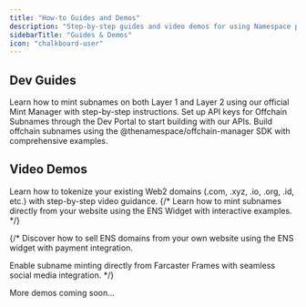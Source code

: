 ```yaml
---
title: "How-to Guides and Demos"
description: "Step-by-step guides and video demos for using Namespace products and services."
sidebarTitle: "Guides & Demos"
icon: "chalkboard-user"
---
```


## Dev Guides

<Columns cols={3}>
  <Card title="Mint L1 & L2 Subnames" icon="plus" href="../developer-guide/guide/mint-l1-l2-subnames">
    Learn how to mint subnames on both Layer 1 and Layer 2 using our official Mint Manager with step-by-step instructions.
  </Card>
  
  <Card title="Generate API Keys" icon="key" href="../user-guide/dev-portal/api-keys">
    Set up API keys for Offchain Subnames through the Dev Portal to start building with our APIs.
  </Card>
  
  <Card title="Create Offchain Subnames" icon="code" href="../developer-guide/guide/create-offchain-subnames">
    Build offchain subnames using the @thenamespace/offchain-manager SDK with comprehensive examples.
  </Card>
</Columns>

## Video Demos

<Columns cols={2}>
  <Card title="Tokenize Web2 Domains" icon="globe" href="https://www.loom.com/share/991b55eb55bc41c29210fa1e01b013ad" arrow="true">
    Learn how to tokenize your existing Web2 domains (.com, .xyz, .io, .org, .id, etc.) with step-by-step video guidance.
  </Card>
{/*   
  <Card title="ENS Widget Integration" icon="layout" arrow="true">
    Learn how to mint subnames directly from your website using the ENS Widget with interactive examples.
  </Card> */}
</Columns>

{/* <Columns cols={2}>
  <Card title="Sell ENS Domains" icon="shopping-cart" arrow="true">
    Discover how to sell ENS domains from your own website using the ENS widget with payment integration.
  </Card>
  
  <Card title="Farcaster Frame Integration" icon="heart" arrow="true">
    Enable subname minting directly from Farcaster Frames with seamless social media integration.
  </Card>
</Columns> */}


<div className="mt-8 text-center">
  <p className="text-sm text-gray-500 dark:text-gray-400">More demos coming soon...</p>
</div>
